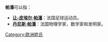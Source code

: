 '''帕潘'''可以指：
*'''[[让-皮埃尔·帕潘|让-皮埃尔·帕潘]]'''：法国足球运动员。
*'''[[丹尼斯·帕潘|丹尼斯·帕潘]]'''：法国物理学家，数学家和发明家。

{{Disambiguation|Cat=二字姓氏译名消歧义}}
[[Category:欧洲姓氏|Category:欧洲姓氏]]